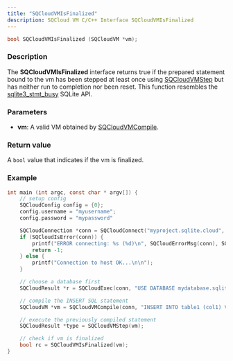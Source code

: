 ```yaml
---
title: "SQCloudVMIsFinalized"
description: SQCloud VM C/C++ Interface SQCloudVMIsFinalized
---
```


```c
bool SQCloudVMIsFinalized (SQCloudVM *vm);
```

### Description
The **SQCloudVMIsFinalized** interface returns true if the prepared statement bound to the vm has been stepped at least once using [SQCloudVMStep](/docs/sdk/c/sqcloudvmstep) but has neither run to completion nor been reset. This function resembles the [sqlite3_stmt_busy](https://www.sqlite.org/c3ref/stmt_busy.html) SQLite API.


### Parameters
* **vm**: A valid VM obtained by [SQCloudVMCompile](/docs/sdk/c/sqcloudvmcompile).


### Return value
A `bool` value that indicates if the vm is finalized.

### Example
```c
int main (int argc, const char * argv[]) {
    // setup config
    SQCloudConfig config = {0};
    config.username = "myusername";
    config.password = "mypassword"

    SQCloudConnection *conn = SQCloudConnect("myproject.sqlite.cloud", SQCLOUD_DEFAULT_PORT, &config);
    if (SQCloudIsError(conn)) {
        printf("ERROR connecting: %s (%d)\n", SQCloudErrorMsg(conn), SQCloudErrorCode(conn));
        return -1;
    } else {
        printf("Connection to host OK...\n\n");
    }

    // choose a database first
    SQCloudResult *r = SQCloudExec(conn, "USE DATABASE mydatabase.sqlite;");

    // compile the INSERT SQL statement
    SQCloudVM *vm = SQCloudVMCompile(conn, "INSERT INTO table1 (col1) VALUES ('Hello World');", -1, NULL);

    // execute the previously compiled statement
    SQCloudResult *type = SQCloudVMStep(vm);

    // check if vm is finalized
    bool rc = SQCloudVMIsFinalized(vm);
}
```